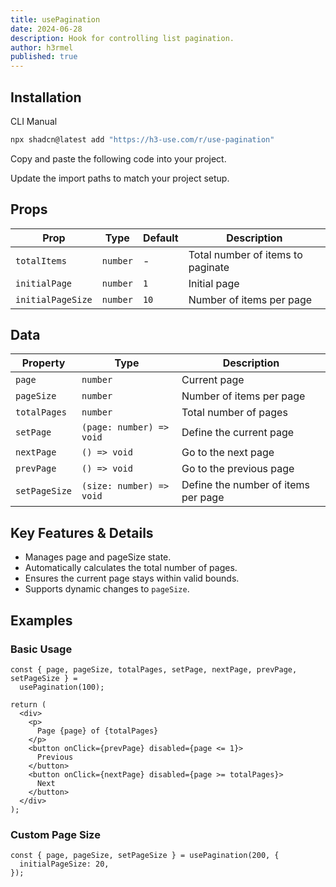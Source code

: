 ```yaml
---
title: usePagination
date: 2024-06-28
description: Hook for controlling list pagination.
author: h3rmel
published: true
---
```


<HookPreview name="use-pagination-demo" />

## Installation

<Tabs defaultValue="cli">

<TabsList>
  <TabsTrigger value="cli">CLI</TabsTrigger>
  <TabsTrigger value="manual">Manual</TabsTrigger>
</TabsList>
<TabsContent value="cli">

```bash
npx shadcn@latest add "https://h3-use.com/r/use-pagination"
```

</TabsContent>
<TabsContent value="manual">

<Steps>

<Step>Copy and paste the following code into your project.</Step>

<HookSource name="use-pagination" />

<Step>Update the import paths to match your project setup.</Step>

</Steps>

</TabsContent>

</Tabs>

## Props

| Prop              | Type     | Default | Description                       |
| ----------------- | -------- | ------- | --------------------------------- |
| `totalItems`      | `number` | -       | Total number of items to paginate |
| `initialPage`     | `number` | `1`     | Initial page                      |
| `initialPageSize` | `number` | `10`    | Number of items per page          |

## Data

| Property      | Type                     | Description                         |
| ------------- | ------------------------ | ----------------------------------- |
| `page`        | `number`                 | Current page                        |
| `pageSize`    | `number`                 | Number of items per page            |
| `totalPages`  | `number`                 | Total number of pages               |
| `setPage`     | `(page: number) => void` | Define the current page             |
| `nextPage`    | `() => void`             | Go to the next page                 |
| `prevPage`    | `() => void`             | Go to the previous page             |
| `setPageSize` | `(size: number) => void` | Define the number of items per page |

## Key Features & Details

- Manages page and pageSize state.
- Automatically calculates the total number of pages.
- Ensures the current page stays within valid bounds.
- Supports dynamic changes to `pageSize`.

## Examples

### Basic Usage

```tsx
const { page, pageSize, totalPages, setPage, nextPage, prevPage, setPageSize } =
  usePagination(100);

return (
  <div>
    <p>
      Page {page} of {totalPages}
    </p>
    <button onClick={prevPage} disabled={page <= 1}>
      Previous
    </button>
    <button onClick={nextPage} disabled={page >= totalPages}>
      Next
    </button>
  </div>
);
```

### Custom Page Size

```tsx
const { page, pageSize, setPageSize } = usePagination(200, {
  initialPageSize: 20,
});
```
